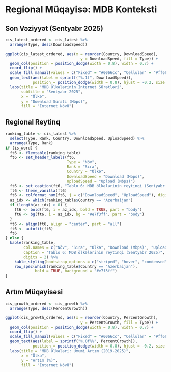 # Regional Müqayisə: MDB Konteksti

## Son Vəziyyət (Sentyabr 2025)

```r
cis_latest_ordered <- cis_latest %>%
  arrange(Type, desc(DownloadSpeed))

ggplot(cis_latest_ordered, aes(x = reorder(Country, DownloadSpeed), 
                                 y = DownloadSpeed, fill = Type)) +
  geom_col(position = position_dodge(width = 0.8), width = 0.7) +
  coord_flip() +
  scale_fill_manual(values = c("Fixed" = "#0066cc", "Cellular" = "#ff6600")) +
  geom_text(aes(label = sprintf("%.1f", DownloadSpeed)), 
            position = position_dodge(width = 0.8), hjust = -0.2, size = 3) +
  labs(title = "MDB Ölkələrinin İnternet Sürətləri",
       subtitle = "Sentyabr 2025",
       x = "Ölkə",
       y = "Download Sürəti (Mbps)",
       fill = "İnternet Növü")
```

## Regional Reytinq

```r
ranking_table <- cis_latest %>%
  select(Type, Rank, Country, DownloadSpeed, UploadSpeed) %>%
  arrange(Type, Rank)
if (is_word) {
  ft6 <- flextable(ranking_table)
  ft6 <- set_header_labels(ft6,
                           Type = "Növ",
                           Rank = "Sıra",
                           Country = "Ölkə",
                           DownloadSpeed = "Download (Mbps)",
                           UploadSpeed = "Upload (Mbps)")
  ft6 <- set_caption(ft6, "Tablo 6: MDB ölkələrinin reytinqi (Sentyabr 2025)")
  ft6 <- theme_vanilla(ft6)
  ft6 <- colformat_num(ft6, j = c("DownloadSpeed", "UploadSpeed"), digits = 2)
  az_idx <- which(ranking_table$Country == "Azerbaijan")
  if (length(az_idx) > 0) {
    ft6 <- bold(ft6, i = az_idx, bold = TRUE, part = "body")
    ft6 <- bg(ft6, i = az_idx, bg = "#e7f3ff", part = "body")
  }
  ft6 <- align(ft6, align = "center", part = "all")
  ft6 <- autofit(ft6)
  ft6
} else {
  kable(ranking_table,
        col.names = c("Növ", "Sıra", "Ölkə", "Download (Mbps)", "Upload (Mbps)"),
        caption = "Tablo 6: MDB ölkələrinin reytinqi (Sentyabr 2025)",
        digits = 2) %>%
    kable_styling(bootstrap_options = c("striped", "hover", "condensed")) %>%
    row_spec(which(ranking_table$Country == "Azerbaijan"), 
             bold = TRUE, background = "#e7f3ff")
}
```

## Artım Müqayisəsi

```r
cis_growth_ordered <- cis_growth %>%
  arrange(Type, desc(PercentGrowth))

ggplot(cis_growth_ordered, aes(x = reorder(Country, PercentGrowth), 
                                 y = PercentGrowth, fill = Type)) +
  geom_col(position = position_dodge(width = 0.8), width = 0.7) +
  coord_flip() +
  scale_fill_manual(values = c("Fixed" = "#0066cc", "Cellular" = "#ff6600")) +
  geom_text(aes(label = sprintf("%.0f%%", PercentGrowth)), 
            position = position_dodge(width = 0.8), hjust = -0.2, size = 3) +
  labs(title = "MDB Ölkələri: Ümumi Artım (2019-2025)",
       x = "Ölkə",
       y = "Artım (%)",
       fill = "İnternet Növü")
```
